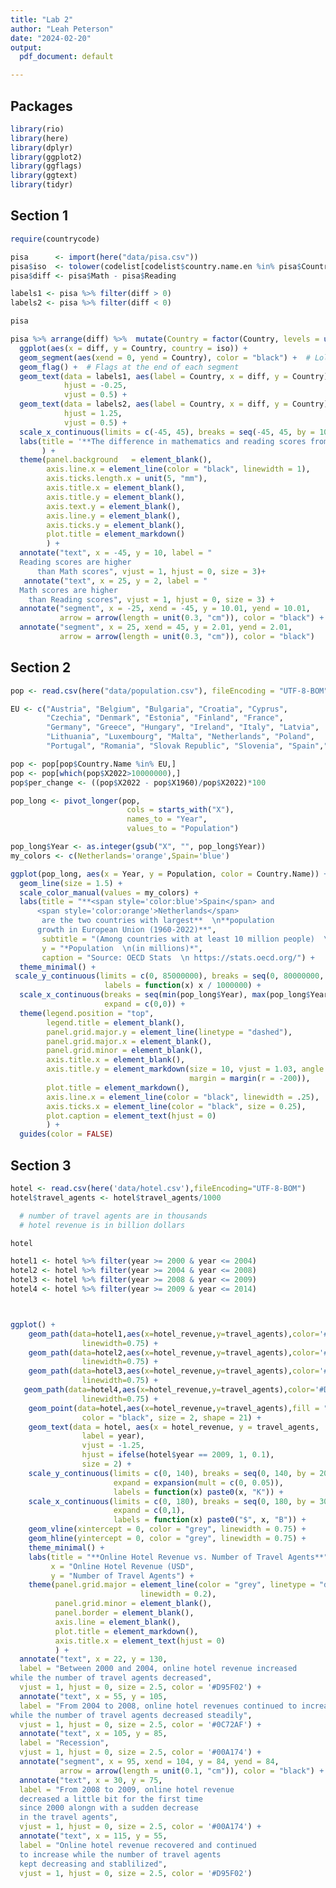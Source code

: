 ```yaml
---
title: "Lab 2"
author: "Leah Peterson"
date: "2024-02-20"
output:
  pdf_document: default

---
```

## Packages

```r
library(rio)
library(here)
library(dplyr)
library(ggplot2)
library(ggflags)
library(ggtext)
library(tidyr)

```

## Section 1

```r
require(countrycode)

pisa      <- import(here("data/pisa.csv"))
pisa$iso  <- tolower(codelist[codelist$country.name.en %in% pisa$Country,]$iso2c)
pisa$diff <- pisa$Math - pisa$Reading

labels1 <- pisa %>% filter(diff > 0)
labels2 <- pisa %>% filter(diff < 0)

pisa
```

```r

pisa %>% arrange(diff) %>%  mutate(Country = factor(Country, levels = unique(Country))) %>%
  ggplot(aes(x = diff, y = Country, country = iso)) +
  geom_segment(aes(xend = 0, yend = Country), color = "black") +  # Lollipop segments
  geom_flag() +  # Flags at the end of each segment
  geom_text(data = labels1, aes(label = Country, x = diff, y = Country),  
            hjust = -0.25,  
            vjust = 0.5) + 
  geom_text(data = labels2, aes(label = Country, x = diff, y = Country),  
            hjust = 1.25, 
            vjust = 0.5) +
  scale_x_continuous(limits = c(-45, 45), breaks = seq(-45, 45, by = 10)) +
  labs(title = '**The difference in mathematics and reading scores from PISA assessment**'
       ) +
  theme(panel.background   = element_blank(),
        axis.line.x = element_line(color = "black", linewidth = 1),
        axis.ticks.length.x = unit(5, "mm"),
        axis.title.x = element_blank(),
        axis.title.y = element_blank(),  
        axis.text.y = element_blank(),   
        axis.line.y = element_blank(),
        axis.ticks.y = element_blank(),
        plot.title = element_markdown()
        ) +
  annotate("text", x = -45, y = 10, label = "
  Reading scores are higher
      than Math scores", vjust = 1, hjust = 0, size = 3)+
   annotate("text", x = 25, y = 2, label = "
  Math scores are higher
    than Reading scores", vjust = 1, hjust = 0, size = 3) +
  annotate("segment", x = -25, xend = -45, y = 10.01, yend = 10.01, 
           arrow = arrow(length = unit(0.3, "cm")), color = "black") +
  annotate("segment", x = 25, xend = 45, y = 2.01, yend = 2.01, 
           arrow = arrow(length = unit(0.3, "cm")), color = "black")

```


\pagebreak

## Section 2

```r

pop <- read.csv(here("data/population.csv"), fileEncoding = "UTF-8-BOM")

EU <- c("Austria", "Belgium", "Bulgaria", "Croatia", "Cyprus", 
        "Czechia", "Denmark", "Estonia", "Finland", "France", 
        "Germany", "Greece", "Hungary", "Ireland", "Italy", "Latvia", 
        "Lithuania", "Luxembourg", "Malta", "Netherlands", "Poland",
        "Portugal", "Romania", "Slovak Republic", "Slovenia", "Spain","Sweden")

pop <- pop[pop$Country.Name %in% EU,]
pop <- pop[which(pop$X2022>10000000),]
pop$per_change <- ((pop$X2022 - pop$X1960)/pop$X2022)*100

pop_long <- pivot_longer(pop, 
                          cols = starts_with("X"), 
                          names_to = "Year", 
                          values_to = "Population")

pop_long$Year <- as.integer(gsub("X", "", pop_long$Year))
my_colors <- c(Netherlands='orange',Spain='blue')

```

```r

ggplot(pop_long, aes(x = Year, y = Population, color = Country.Name)) +
  geom_line(size = 1.5) +
  scale_color_manual(values = my_colors) +
  labs(title = "**<span style='color:blue'>Spain</span> and 
      <span style='color:orange'>Netherlands</span> 
       are the two countries with largest**  \n**population 
      growth in European Union (1960-2022)**",
       subtitle = "(Among countries with at least 10 million people)  \n",
       y = "*Population  \n(in millions)*",
       caption = "Source: OECD Stats  \n https://stats.oecd.org/") +
  theme_minimal() +
 scale_y_continuous(limits = c(0, 85000000), breaks = seq(0, 80000000, by = 10000000),
                     labels = function(x) x / 1000000) +
  scale_x_continuous(breaks = seq(min(pop_long$Year), max(pop_long$Year), by = 20),
                     expand = c(0,0)) +
  theme(legend.position = "top", 
        legend.title = element_blank(),
        panel.grid.major.y = element_line(linetype = "dashed"),
        panel.grid.major.x = element_blank(),
        panel.grid.minor = element_blank(),
        axis.title.x = element_blank(),
        axis.title.y = element_markdown(size = 10, vjust = 1.03, angle = 360, 
                                        margin = margin(r = -200)),
        plot.title = element_markdown(),
        axis.line.x = element_line(color = "black", linewidth = .25),
        axis.ticks.x = element_line(color = "black", size = 0.25),
        plot.caption = element_text(hjust = 0)
        ) +
  guides(color = FALSE)


```
\pagebreak

## Section 3

```r


hotel <- read.csv(here('data/hotel.csv'),fileEncoding="UTF-8-BOM")
hotel$travel_agents <- hotel$travel_agents/1000

  # number of travel agents are in thousands
  # hotel revenue is in billion dollars

hotel
```

```r
hotel1 <- hotel %>% filter(year >= 2000 & year <= 2004)
hotel2 <- hotel %>% filter(year >= 2004 & year <= 2008)
hotel3 <- hotel %>% filter(year >= 2008 & year <= 2009)
hotel4 <- hotel %>% filter(year >= 2009 & year <= 2014)



ggplot() + 
    geom_path(data=hotel1,aes(x=hotel_revenue,y=travel_agents),color='#D95F02',
                linewidth=0.75) +
    geom_path(data=hotel2,aes(x=hotel_revenue,y=travel_agents),color='#0C72AF',
                linewidth=0.75) +
    geom_path(data=hotel3,aes(x=hotel_revenue,y=travel_agents),color='#00A174',
                linewidth=0.75) +
   geom_path(data=hotel4,aes(x=hotel_revenue,y=travel_agents),color='#D95F02',
                linewidth=0.75) +
    geom_point(data=hotel,aes(x=hotel_revenue,y=travel_agents),fill = "white", 
                color = "black", size = 2, shape = 21) +
    geom_text(data = hotel, aes(x = hotel_revenue, y = travel_agents, 
                label = year), 
                vjust = -1.25, 
                hjust = ifelse(hotel$year == 2009, 1, 0.1), 
                size = 2) +
    scale_y_continuous(limits = c(0, 140), breaks = seq(0, 140, by = 20),
                       expand = expansion(mult = c(0, 0.05)),
                       labels = function(x) paste0(x, "K")) +
    scale_x_continuous(limits = c(0, 180), breaks = seq(0, 180, by = 30),
                       expand = c(0,1),
                       labels = function(x) paste0("$", x, "B")) +
    geom_vline(xintercept = 0, color = "grey", linewidth = 0.75) + 
    geom_hline(yintercept = 0, color = "grey", linewidth = 0.75) +
    theme_minimal() +
    labs(title = "**Online Hotel Revenue vs. Number of Travel Agents**",
         x = "Online Hotel Revenue (USD",
         y = "Number of Travel Agents") +
    theme(panel.grid.major = element_line(color = "grey", linetype = "dashed", 
                             linewidth = 0.2),
          panel.grid.minor = element_blank(),
          panel.border = element_blank(),
          axis.line = element_blank(),
          plot.title = element_markdown(),
          axis.title.x = element_text(hjust = 0)
          ) +
  annotate("text", x = 22, y = 130, 
  label = "Between 2000 and 2004, online hotel revenue increased 
while the number of travel agents decreased", 
  vjust = 1, hjust = 0, size = 2.5, color = '#D95F02') +
  annotate("text", x = 55, y = 105, 
  label = "From 2004 to 2008, online hotel revenues continued to increase 
while the number of travel agents decreased steadily", 
  vjust = 1, hjust = 0, size = 2.5, color = '#0C72AF') +
  annotate("text", x = 105, y = 85, 
  label = "Recession", 
  vjust = 1, hjust = 0, size = 2.5, color = '#00A174') +
  annotate("segment", x = 95, xend = 104, y = 84, yend = 84, 
           arrow = arrow(length = unit(0.1, "cm")), color = "black") +
  annotate("text", x = 30, y = 75, 
  label = "From 2008 to 2009, online hotel revenue
  decreased a little bit for the first time
  since 2000 alongn with a sudden decrease 
  in the travel agents", 
  vjust = 1, hjust = 0, size = 2.5, color = '#00A174') +
  annotate("text", x = 115, y = 55, 
  label = "Online hotel revenue recovered and continued
  to increase while the number of travel agents 
  kept decreasing and stablilized", 
  vjust = 1, hjust = 0, size = 2.5, color = '#D95F02')

```








